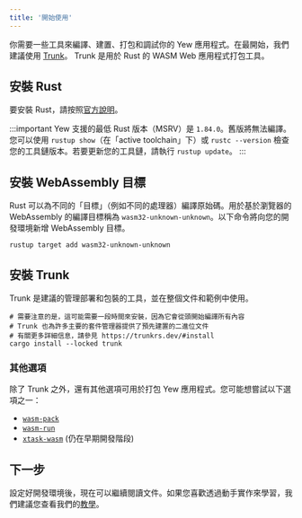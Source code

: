 ```yaml
---
title: '開始使用'
---
```


你需要一些工具來編譯、建置、打包和調試你的 Yew 應用程式。在最開始，我們建議使用 [Trunk](https://trunkrs.dev/)。 Trunk 是用於 Rust 的 WASM Web 應用程式打包工具。

## 安裝 Rust

要安裝 Rust，請按照[官方說明](https://www.rust-lang.org/tools/install)。

:::important
Yew 支援的最低 Rust 版本（MSRV）是 `1.84.0`。舊版將無法編譯。您可以使用 `rustup show`（在「active toolchain」下）或 `rustc --version` 檢查您的工具鏈版本。若要更新您的工具鏈，請執行 `rustup update`。
:::

## 安裝 WebAssembly 目標

Rust 可以為不同的「目標」（例如不同的處理器）編譯原始碼。用於基於瀏覽器的 WebAssembly 的編譯目標稱為 `wasm32-unknown-unknown`。以下命令將向您的開發環境新增 WebAssembly 目標。

```shell
rustup target add wasm32-unknown-unknown
```

## 安裝 Trunk

Trunk 是建議的管理部署和包裝的工具，並在整個文件和範例中使用。

```shell
# 需要注意的是，這可能需要一段時間來安裝，因為它會從頭開始編譯所有內容
# Trunk 也為許多主要的套件管理器提供了預先建置的二進位文件
# 有關更多詳細信息，請參見 https://trunkrs.dev/#install
cargo install --locked trunk
```

### 其他選項

除了 Trunk 之外，還有其他選項可用於打包 Yew 應用程式。您可能想嘗試以下選項之一：

- [`wasm-pack`](https://rustwasm.github.io/wasm-pack/)
- [`wasm-run`](https://github.com/IMI-eRnD-Be/wasm-run)
- [`xtask-wasm`](https://github.com/rustminded/xtask-wasm/) (仍在早期開發階段)

## 下一步

設定好開發環境後，現在可以繼續閱讀文件。如果您喜歡透過動手實作來學習，我們建議您查看我們的[教學](../tutorial)。
